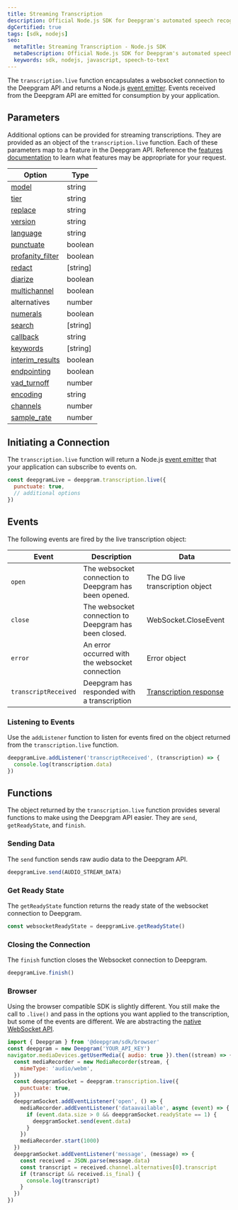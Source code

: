 ---
title: Streaming Transcription
description: Official Node.js SDK for Deepgram's automated speech recognition APIs.
dgCertified: true
tags: [sdk, nodejs]
seo:
  metaTitle: Streaming Transcription - Node.js SDK
  metaDescription: Official Node.js SDK for Deepgram's automated speech recognition APIs.
  keywords: sdk, nodejs, javascript, speech-to-text
---

The `transcription.live` function encapsulates a websocket connection to the
Deepgram API and returns a Node.js
[event emitter](https://nodejs.dev/learn/the-nodejs-event-emitter). Events
received from the Deepgram API are emitted for consumption by your application.

## Parameters

Additional options can be provided for streaming transcriptions. They are
provided as an object of the `transcription.live` function. Each of these
parameters map to a feature in the Deepgram API. Reference the
[features documentation](/documentation/features/) to learn what features may
be appropriate for your request.

| Option                                                           | Type     |
| ---------------------------------------------------------------- | -------- |
| [model](/documentation/features/model/)                          | string   |
| [tier](/documentation/features/tier)                             | string   |
| [replace](/documentation/features/replace/)                      | string   |
| [version](/documentation/features/version/)                      | string   |
| [language](/documentation/features/language/)                    | string   |
| [punctuate](/documentation/features/punctuate/)                  | boolean  |
| [profanity_filter](/documentation/features/profanity-filter/)    | boolean  |
| [redact](/documentation/features/redact/)                        | [string] |
| [diarize](/documentation/features/diarize/)                      | boolean  |
| [multichannel](/documentation/features/multichannel/)            | boolean  |
| alternatives                                                     | number   |
| [numerals](/documentation/features/numerals/)                    | boolean  |
| [search](/documentation/features/search/)                        | [string] |
| [callback](/documentation/features/callback/)                    | string   |
| [keywords](/documentation/features/keywords/)                    | [string] |
| [interim_results](/documentation/features/interim-results/)      | boolean  |
| [endpointing](/documentation/features/endpointing/)              | boolean  |
| [vad_turnoff](/documentation/features/voice-activity-detection/) | number   |
| [encoding](/documentation/features/encoding/)                    | string   |
| [channels](/documentation/features/utterance-split/)             | number   |
| [sample_rate](/documentation/features/sample-rate/)              | number   |

## Initiating a Connection

The `transcription.live` function will return a Node.js
[event emitter](https://nodejs.dev/learn/the-nodejs-event-emitter) that your
application can subscribe to events on.

```js
const deepgramLive = deepgram.transcription.live({
  punctuate: true,
  // additional options
})
```

## Events

The following events are fired by the live transcription object:

| Event                | Description                                           | Data                                                                              |
| -------------------- | ----------------------------------------------------- | --------------------------------------------------------------------------------- |
| `open`               | The websocket connection to Deepgram has been opened. | The DG live transcription object                                                  |
| `close`              | The websocket connection to Deepgram has been closed. | WebSocket.CloseEvent                                                              |
| `error`              | An error occurred with the websocket connection       | Error object                                                                      |
| `transcriptReceived` | Deepgram has responded with a transcription           | [Transcription response](/api-reference/transcription/#response-schema-1) |

### Listening to Events

Use the `addListener` function to listen for events fired on the
object returned from the `transcription.live` function.

```js
deepgramLive.addListener('transcriptReceived', (transcription) => {
  console.log(transcription.data)
})
```

## Functions

The object returned by the `transcription.live` function provides several
functions to make using the Deepgram API easier. They are `send`,
`getReadyState`, and `finish`.

### Sending Data

The `send` function sends raw audio data to the Deepgram API.

```js
deepgramLive.send(AUDIO_STREAM_DATA)
```

### Get Ready State

The `getReadyState` function returns the ready state of the websocket connection
to Deepgram.

```js
const websocketReadyState = deepgramLive.getReadyState()
```

### Closing the Connection

The `finish` function closes the Websocket connection to Deepgram.

```js
deepgramLive.finish()
```

### Browser

Using the browser compatible SDK is slightly different. You still make the call to `.live()` and pass in the options you want applied to the transcription, but some of the events are different. We are abstracting the [native WebSocket API](https://developer.mozilla.org/en-US/docs/Web/API/WebSocket).

```js
import { Deepgram } from '@deepgram/sdk/browser'
const deepgram = new Deepgram('YOUR_API_KEY')
navigator.mediaDevices.getUserMedia({ audio: true }).then((stream) => {
  const mediaRecorder = new MediaRecorder(stream, {
    mimeType: 'audio/webm',
  })
  const deepgramSocket = deepgram.transcription.live({
    punctuate: true,
  })
  deepgramSocket.addEventListener('open', () => {
    mediaRecorder.addEventListener('dataavailable', async (event) => {
      if (event.data.size > 0 && deepgramSocket.readyState == 1) {
        deepgramSocket.send(event.data)
      }
    })
    mediaRecorder.start(1000)
  })
  deepgramSocket.addEventListener('message', (message) => {
    const received = JSON.parse(message.data)
    const transcript = received.channel.alternatives[0].transcript
    if (transcript && received.is_final) {
      console.log(transcript)
    }
  })
})
```

